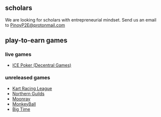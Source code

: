 ## scholars
    
We are looking for scholars with entrepreneurial mindset.
Send us an email to PinoyP2E@protonmail.com


## play-to-earn games

### live games
- [ICE Poker (Decentral Games)](https://ice.decentral.games)

### unreleased games
- [Kart Racing League](https://kartracingleague.com)
- [Northern Guilds](https://northernguilds.com)
- [Moonray](https://moonray.game)
- [MonkeyBall](https://www.monkeyball.com)
- [Big Time](https://bigtime.gg)
